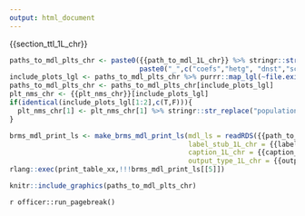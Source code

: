 ```yaml
---
output: html_document
---
```


\blandscape

{{section_ttl_1L_chr}}

```r
paths_to_mdl_plts_chr <- paste0({{path_to_mdl_1L_chr}} %>% stringr::str_sub(end=-5), 
                                paste0("_",c("coefs","hetg", "dnst","sctr_plt"),".png"))
include_plots_lgl <- paths_to_mdl_plts_chr %>% purrr::map_lgl(~file.exists(.x))
paths_to_mdl_plts_chr <- paths_to_mdl_plts_chr[include_plots_lgl]
plt_nms_chr <- {{plt_nms_chr}}[include_plots_lgl]
if(identical(include_plots_lgl[1:2],c(T,F))){
  plt_nms_chr[1] <- plt_nms_chr[1] %>% stringr::str_replace("population level effects","population and group level effects")
}
```

```r
brms_mdl_print_ls <- make_brms_mdl_print_ls(mdl_ls = readRDS({{path_to_mdl_1L_chr}}),
                                            label_stub_1L_chr = {{label_stub_1L_chr}},
                                            caption_1L_chr = {{caption_1L_chr}},
                                            output_type_1L_chr = {{output_type_1L_chr}})
rlang::exec(print_table_xx,!!!brms_mdl_print_ls[[5]])
```
\elandscape
\newpage
```r
knitr::include_graphics(paths_to_mdl_plts_chr)
```
`r officer::run_pagebreak()`
\newpage

